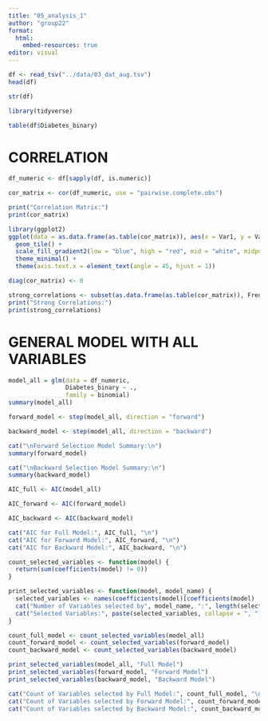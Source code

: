 ```yaml
---
title: "05_analysis_1"
author: "group22"
format:
  html:
    embed-resources: true
editor: visual
---
```


```r
df <- read_tsv("../data/03_dat_aug.tsv")
head(df)
```

```r
str(df)
```

```r
library(tidyverse)
```

```r
table(df$Diabetes_binary)
```

# CORRELATION

```r
df_numeric <- df[sapply(df, is.numeric)]
```

```r
cor_matrix <- cor(df_numeric, use = "pairwise.complete.obs")

print("Correlation Matrix:")
print(cor_matrix)
```

```r
library(ggplot2)
ggplot(data = as.data.frame(as.table(cor_matrix)), aes(x = Var1, y = Var2, fill = Freq)) +
  geom_tile() +
  scale_fill_gradient2(low = "blue", high = "red", mid = "white", midpoint = 0, limit = c(-1, 1), space = "Lab", name = "Correlation") +
  theme_minimal() +
  theme(axis.text.x = element_text(angle = 45, hjust = 1))
```

```r
diag(cor_matrix) <- 0

strong_correlations <- subset(as.data.frame(as.table(cor_matrix)), Freq > 0.45 | Freq < -0.45)
print("Strong Correlations:")
print(strong_correlations)
```

# GENERAL MODEL WITH ALL VARIABLES

```r
model_all = glm(data = df_numeric,
                Diabetes_binary ~ .,
                family = binomial)
summary(model_all)
```

```r
forward_model <- step(model_all, direction = "forward")

backward_model <- step(model_all, direction = "backward")

cat("\nForward Selection Model Summary:\n")
summary(forward_model)

cat("\nBackward Selection Model Summary:\n")
summary(backward_model)
```

```r
AIC_full <- AIC(model_all)

AIC_forward <- AIC(forward_model)

AIC_backward <- AIC(backward_model)

cat("AIC for Full Model:", AIC_full, "\n")
cat("AIC for Forward Model:", AIC_forward, "\n")
cat("AIC for Backward Model:", AIC_backward, "\n")
```

```r
count_selected_variables <- function(model) {
  return(sum(coefficients(model) != 0))
}

print_selected_variables <- function(model, model_name) {
  selected_variables <- names(coefficients(model)[coefficients(model) != 0])
  cat("Number of Variables selected by", model_name, ":", length(selected_variables), "\n")
  cat("Selected Variables:", paste(selected_variables, collapse = ", "), "\n\n")
}

count_full_model <- count_selected_variables(model_all)
count_forward_model <- count_selected_variables(forward_model)
count_backward_model <- count_selected_variables(backward_model)

print_selected_variables(model_all, "Full Model")
print_selected_variables(forward_model, "Forward Model")
print_selected_variables(backward_model, "Backward Model")

cat("Count of Variables selected by Full Model:", count_full_model, "\n")
cat("Count of Variables selected by Forward Model:", count_forward_model, "\n")
cat("Count of Variables selected by Backward Model:", count_backward_model, "\n")
```
